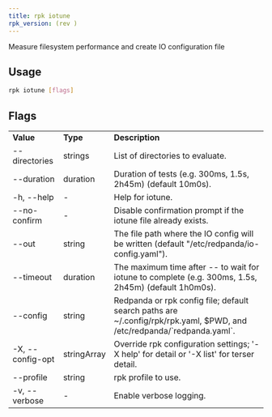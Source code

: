 ```yaml
---
title: rpk iotune
rpk_version: (rev )
---
```


Measure filesystem performance and create IO configuration file

## Usage

```bash
rpk iotune [flags]
```

## Flags

<table>
  <tbody>
    <tr>
      <td>
        <strong>Value</strong>
      </td>
      <td>
        <strong>Type</strong>
      </td>
      <td>
        <strong>Description</strong>
      </td>
    </tr>
    <tr>
      <td>--directories</td>
      <td>strings</td>
      <td>List of directories to evaluate.</td>
    </tr>
    <tr>
      <td>--duration</td>
      <td>duration</td>
      <td>Duration of tests (e.g. 300ms, 1.5s, 2h45m) (default 10m0s).</td>
    </tr>
    <tr>
      <td>-h, --help</td>
      <td>-</td>
      <td>Help for iotune.</td>
    </tr>
    <tr>
      <td>--no-confirm</td>
      <td>-</td>
      <td>Disable confirmation prompt if the iotune file already exists.</td>
    </tr>
    <tr>
      <td>--out</td>
      <td>string</td>
      <td>
        The file path where the IO config will be written (default
        "/etc/redpanda/io-config.yaml").
      </td>
    </tr>
    <tr>
      <td>--timeout</td>
      <td>duration</td>
      <td>
        The maximum time after -- to wait for iotune to complete (e.g. 300ms,
        1.5s, 2h45m) (default 1h0m0s).
      </td>
    </tr>
    <tr>
      <td>--config</td>
      <td>string</td>
      <td>
        Redpanda or rpk config file; default search paths are
        ~/.config/rpk/rpk.yaml, $PWD, and /etc/redpanda/`redpanda.yaml`.
      </td>
    </tr>
    <tr>
      <td>-X, --config-opt</td>
      <td>stringArray</td>
      <td>
        Override rpk configuration settings; '-X help' for detail or '-X list'
        for terser detail.
      </td>
    </tr>
    <tr>
      <td>--profile</td>
      <td>string</td>
      <td>rpk profile to use.</td>
    </tr>
    <tr>
      <td>-v, --verbose</td>
      <td>-</td>
      <td>Enable verbose logging.</td>
    </tr>
  </tbody>
</table>
